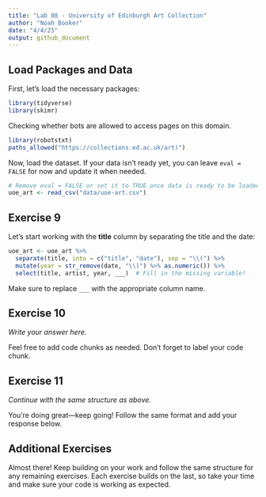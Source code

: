 ```yaml
---
title: "Lab 08 - University of Edinburgh Art Collection"
author: "Noah Booker"
date: "4/4/25"
output: github_document
---
```


## Load Packages and Data  

First, let's load the necessary packages:  

```r
library(tidyverse) 
library(skimr)
```

Checking whether bots are allowed to access pages on this domain.

```r
library(robotstxt)
paths_allowed("https://collections.ed.ac.uk/art)")
```

Now, load the dataset. If your data isn't ready yet, you can leave `eval = FALSE` for now and update it when needed.  


```r
# Remove eval = FALSE or set it to TRUE once data is ready to be loaded
uoe_art <- read_csv("data/uoe-art.csv")
```

## Exercise 9

Let's start working with the **title** column by separating the title and the date:  

```r
uoe_art <- uoe_art %>%
  separate(title, into = c("title", "date"), sep = "\\(") %>%
  mutate(year = str_remove(date, "\\)") %>% as.numeric()) %>%
  select(title, artist, year, ___)  # Fill in the missing variable!
```

Make sure to replace `___` with the appropriate column name.  


## Exercise 10  

*Write your answer here.*  

Feel free to add code chunks as needed. Don't forget to label your code chunk.


## Exercise 11  


*Continue with the same structure as above.*

You're doing great—keep going! Follow the same format and add your response below.  


## Additional Exercises  

Almost there! Keep building on your work and follow the same structure for any remaining exercises. Each exercise builds on the last, so take your time and make sure your code is working as expected.  

